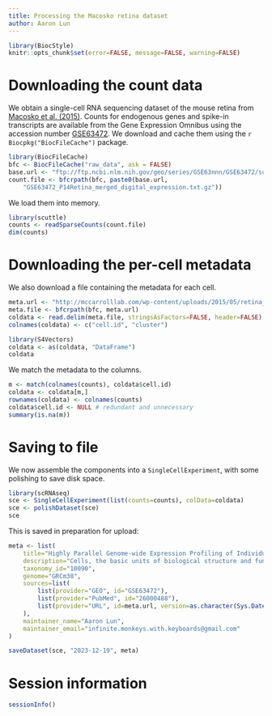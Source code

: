 ```yaml
---
title: Processing the Macosko retina dataset
author: Aaron Lun
---
```


```r
library(BiocStyle)
knitr::opts_chunk$set(error=FALSE, message=FALSE, warning=FALSE)
```

# Downloading the count data

We obtain a single-cell RNA sequencing dataset of the mouse retina from [Macosko et al. (2015)](https://doi.org/10.1016/j.cell.2015.05.002).
Counts for endogenous genes and spike-in transcripts are available from the Gene Expression Omnibus
using the accession number [GSE63472](https://www.ncbi.nlm.nih.gov/geo/query/acc.cgi?acc=GSE63472).
We download and cache them using the `r Biocpkg("BiocFileCache")` package.

```r
library(BiocFileCache)
bfc <- BiocFileCache("raw_data", ask = FALSE)
base.url <- "ftp://ftp.ncbi.nlm.nih.gov/geo/series/GSE63nnn/GSE63472/suppl/"
count.file <- bfcrpath(bfc, paste0(base.url,
    "GSE63472_P14Retina_merged_digital_expression.txt.gz"))
```

We load them into memory.

```r
library(scuttle)
counts <- readSparseCounts(count.file)
dim(counts)
```

# Downloading the per-cell metadata

We also download a file containing the metadata for each cell.

```r
meta.url <- "http://mccarrolllab.com/wp-content/uploads/2015/05/retina_clusteridentities.txt"
meta.file <- bfcrpath(bfc, meta.url)
coldata <- read.delim(meta.file, stringsAsFactors=FALSE, header=FALSE)
colnames(coldata) <- c("cell.id", "cluster")

library(S4Vectors)
coldata <- as(coldata, "DataFrame")
coldata
```

We match the metadata to the columns.

```r
m <- match(colnames(counts), coldata$cell.id)
coldata <- coldata[m,]
rownames(coldata) <- colnames(counts)
coldata$cell.id <- NULL # redundant and unnecessary
summary(is.na(m))
```

# Saving to file 

We now assemble the components into a `SingleCellExperiment`, with some polishing to save disk space.

```r
library(scRNAseq)
sce <- SingleCellExperiment(list(counts=counts), colData=coldata)
sce <- polishDataset(sce)
sce
```

This is saved in preparation for upload:

```r
meta <- list(
    title="Highly Parallel Genome-wide Expression Profiling of Individual Cells Using Nanoliter Droplets",
    description="Cells, the basic units of biological structure and function, vary broadly in type and state. Single-cell genomics can characterize cell identity and function, but limitations of ease and scale have prevented its broad application. Here we describe Drop-seq, a strategy for quickly profiling thousands of individual cells by separating them into nanoliter-sized aqueous droplets, associating a different barcode with each cell's RNAs, and sequencing them all together. Drop-seq analyzes mRNA transcripts from thousands of individual cells simultaneously while remembering transcripts' cell of origin. We analyzed transcriptomes from 44,808 mouse retinal cells and identified 39 transcriptionally distinct cell populations, creating a molecular atlas of gene expression for known retinal cell classes and novel candidate cell subtypes. Drop-seq will accelerate biological discovery by enabling routine transcriptional profiling at single-cell resolution.",
    taxonomy_id="10090",
    genome="GRCm38",
    sources=list(
        list(provider="GEO", id="GSE63472"),
        list(provider="PubMed", id="26000488"),
        list(provider="URL", id=meta.url, version=as.character(Sys.Date()))
    ),
    maintainer_name="Aaron Lun",
    maintainer_email="infinite.monkeys.with.keyboards@gmail.com"
)

saveDataset(sce, "2023-12-19", meta)
```

# Session information {-}

```r
sessionInfo()
```

